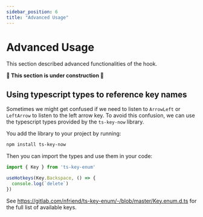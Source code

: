 ```yaml
---
sidebar_position: 6
title: "Advanced Usage"
---
```


# Advanced Usage

This section described advanced functionalities of the hook.

**🚧 This section is under construction 🚧**

## Using typescript types to reference key names
Sometimes we might get confused if we need to listen to `ArrowLeft` or `LeftArrow` to listen to the left arrow key.
To avoid this confusion, we can use the typescript types provided by the `ts-key-now` library.

You add the library to your project by running:

```bash
npm install ts-key-now
```

Then you can import the types and use them in your code:

```ts
import { Key } from 'ts-key-enum'

useHotkeys(Key.Backspace, () => {
  console.log(`delete`)
})
```

See https://gitlab.com/nfriend/ts-key-enum/-/blob/master/Key.enum.d.ts for the full list of available keys.
